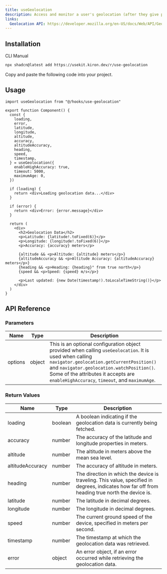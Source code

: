 ```yaml
---
title: useGeolocation
description: Access and monitor a user's geolocation (after they give permission) with useGeolocation.
links:
  Geolocation API: https://developer.mozilla.org/en-US/docs/Web/API/Geolocation_API
---
```


<ComponentPreview name="use-geolocation-demo" />

## Installation

<Tabs defaultValue="cli">

<TabsList>
  <TabsTrigger value="cli">CLI</TabsTrigger>
  <TabsTrigger value="manual">Manual</TabsTrigger>
</TabsList>

<TabsContent value="cli">

```bash
npx shadcn@latest add https://usekit.kiron.dev/r/use-geolocation
```

</TabsContent>

<TabsContent value="manual">

<Steps>

<Step>Copy and paste the following code into your project.</Step>

<ComponentSource name="use-is-client" />

</Steps>

</TabsContent>

</Tabs>

## Usage

```tsx {1, 4-19}
import useGeolocation from "@/hooks/use-geolocation"

export function Component() {
  const {
    loading,
    error,
    latitude,
    longitude,
    altitude,
    accuracy,
    altitudeAccuracy,
    heading,
    speed,
    timestamp,
  } = useGeolocation({
    enableHighAccuracy: true,
    timeout: 5000,
    maximumAge: 0,
  })

  if (loading) {
    return <div>Loading geolocation data...</div>
  }

  if (error) {
    return <div>Error: {error.message}</div>
  }

  return (
    <div>
      <h2>Geolocation Data</h2>
      <p>Latitude: {latitude!.toFixed(6)}</p>
      <p>Longitude: {longitude!.toFixed(6)}</p>
      <p>Accuracy: {accuracy} meters</p>

      {altitude && <p>Altitude: {altitude} meters</p>}
      {altitudeAccuracy && <p>Altitude Accuracy: {altitudeAccuracy} meters</p>}
      {heading && <p>Heading: {heading}° from true north</p>}
      {speed && <p>Speed: {speed} m/s</p>}

      <p>Last updated: {new Date(timestamp!).toLocaleTimeString()}</p>
    </div>
  )
}
```

## API Reference

### Parameters

| Name    | Type   | Description                                                                                                                                                                                                                                                                                 |
| ------- | ------ | ------------------------------------------------------------------------------------------------------------------------------------------------------------------------------------------------------------------------------------------------------------------------------------------- |
| options | object | This is an optional configuration object provided when calling `useGeolocation`. It is used when calling `navigator.geolocation.getCurrentPosition()` and `navigator.geolocation.watchPosition()`. Some of the attributes it accepts are `enableHighAccuracy`, `timeout`, and `maximumAge`. |

### Return Values

| Name             | Type    | Description                                                                                                                                    |
| ---------------- | ------- | ---------------------------------------------------------------------------------------------------------------------------------------------- |
| loading          | boolean | A boolean indicating if the geolocation data is currently being fetched.                                                                       |
| accuracy         | number  | The accuracy of the latitude and longitude properties in meters.                                                                               |
| altitude         | number  | The altitude in meters above the mean sea level.                                                                                               |
| altitudeAccuracy | number  | The accuracy of altitude in meters.                                                                                                            |
| heading          | number  | The direction in which the device is traveling. This value, specified in degrees, indicates how far off from heading true north the device is. |
| latitude         | number  | The latitude in decimal degrees.                                                                                                               |
| longitude        | number  | The longitude in decimal degrees.                                                                                                              |
| speed            | number  | The current ground speed of the device, specified in meters per second.                                                                        |
| timestamp        | number  | The timestamp at which the geolocation data was retrieved.                                                                                     |
| error            | object  | An error object, if an error occurred while retrieving the geolocation data.                                                                   |
